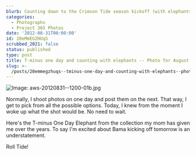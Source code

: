 ```yaml
---
blurb: Counting down to the Crimson Tide season kickoff (with elephants)
categories:
  - Photographs
  - Project 365 Photos
date: '2012-08-31T00:00:00'
id: 20eMmEGZHUqS
scrubbed_2021: false
status: published
type: post
title: T-minus one day and counting with elephants -- Photo for August 31 2012
slug: >-
  /posts/20emmegzhuqs--tminus-one-day-and-counting-with-elephants--photo-for-august-31-2012
---
```


![Image: aws-20120831--1200-01b.jpg](/aws-20120831--1200-01b.jpg)

Normally, I shoot photos on one day and post them on the next. That way, I get to pick from all the possible options. Today, I knew from the moment I woke up what the shot would be. No need to wait. 

Here's the T-minus One Day Elephant from the collection my mom has given me over the years. To say I'm excited about Bama kicking off tomorrow is an understatement.

Roll Tide!
